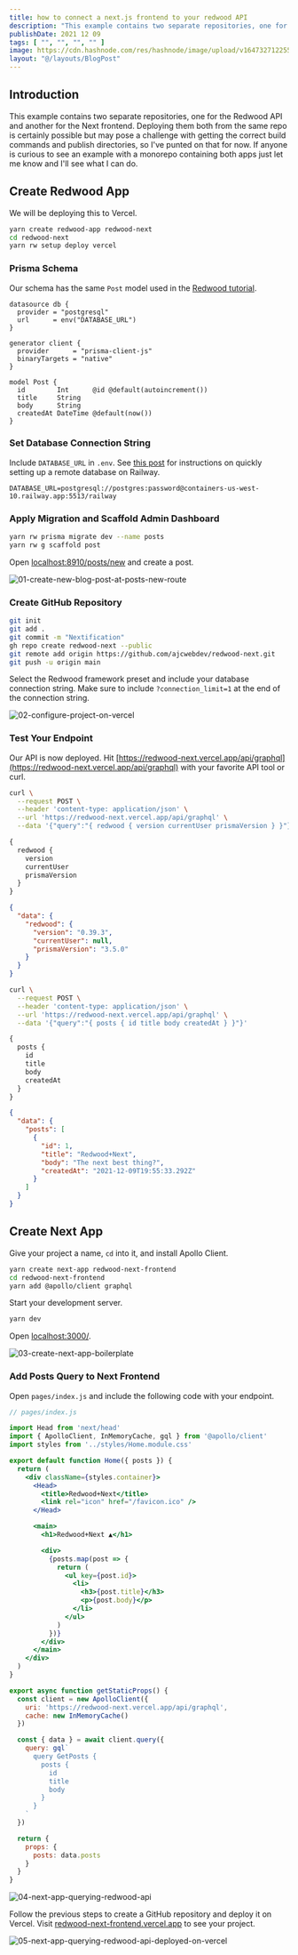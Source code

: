 ```yaml
---
title: how to connect a next.js frontend to your redwood API
description: "This example contains two separate repositories, one for the Redwood API and another for the Next.js frontend that queries the API with GraphQL."
publishDate: 2021 12 09
tags: [ "", "", "", "" ]
image: https://cdn.hashnode.com/res/hashnode/image/upload/v1647327122550/0a_k0AqB5.jpg
layout: "@/layouts/BlogPost"
---
```


## Introduction

This example contains two separate repositories, one for the Redwood API and another for the Next frontend. Deploying them both from the same repo is certainly possible but may pose a challenge with getting the correct build commands and publish directories, so I've punted on that for now. If anyone is curious to see an example with a monorepo containing both apps just let me know and I'll see what I can do.

## Create Redwood App

We will be deploying this to Vercel.

```bash
yarn create redwood-app redwood-next
cd redwood-next
yarn rw setup deploy vercel
```

### Prisma Schema

Our schema has the same `Post` model used in the [Redwood tutorial](https://learn.redwoodjs.com/docs/tutorial/getting-dynamic#creating-the-database-schema).

```prisma
datasource db {
  provider = "postgresql"
  url      = env("DATABASE_URL")
}

generator client {
  provider      = "prisma-client-js"
  binaryTargets = "native"
}

model Post {
  id        Int      @id @default(autoincrement())
  title     String
  body      String
  createdAt DateTime @default(now())
}
```

### Set Database Connection String

Include `DATABASE_URL` in `.env`. See [this post](https://community.redwoodjs.com/t/setup-database-with-railway-cli/2025) for instructions on quickly setting up a remote database on Railway.

```
DATABASE_URL=postgresql://postgres:password@containers-us-west-10.railway.app:5513/railway
```

### Apply Migration and Scaffold Admin Dashboard

```bash
yarn rw prisma migrate dev --name posts
yarn rw g scaffold post
```

Open [localhost:8910/posts/new](http://localhost:8910/posts/new) and create a post.

![01-create-new-blog-post-at-posts-new-route](https://dev-to-uploads.s3.amazonaws.com/uploads/articles/iicib99r55zd4i4slb1j.png)

### Create GitHub Repository

```bash
git init
git add .
git commit -m "Nextification"
gh repo create redwood-next --public
git remote add origin https://github.com/ajcwebdev/redwood-next.git
git push -u origin main
```

Select the Redwood framework preset and include your database connection string. Make sure to include `?connection_limit=1` at the end of the connection string.

![02-configure-project-on-vercel](https://dev-to-uploads.s3.amazonaws.com/uploads/articles/kfqvsuihbfsg0efth1uv.png)

### Test Your Endpoint

Our API is now deployed. Hit [https://redwood-next.vercel.app/api/graphql](https://redwood-next.vercel.app/api/graphql) with your favorite API tool or curl.

```bash
curl \
  --request POST \
  --header 'content-type: application/json' \
  --url 'https://redwood-next.vercel.app/api/graphql' \
  --data '{"query":"{ redwood { version currentUser prismaVersion } }"}'
```

```graphql
{
  redwood {
    version
    currentUser
    prismaVersion
  }
}
```

```json
{
  "data": {
    "redwood": {
      "version": "0.39.3",
      "currentUser": null,
      "prismaVersion": "3.5.0"
    }
  }
}
```

```bash
curl \
  --request POST \
  --header 'content-type: application/json' \
  --url 'https://redwood-next.vercel.app/api/graphql' \
  --data '{"query":"{ posts { id title body createdAt } }"}'
```

```graphql
{
  posts {
    id
    title
    body
    createdAt
  }
}
```

```json
{
  "data": {
    "posts": [
      {
        "id": 1,
        "title": "Redwood+Next",
        "body": "The next best thing?",
        "createdAt": "2021-12-09T19:55:33.292Z"
      }
    ]
  }
}
```

## Create Next App

Give your project a name, `cd` into it, and install Apollo Client.

```bash
yarn create next-app redwood-next-frontend
cd redwood-next-frontend
yarn add @apollo/client graphql
```

Start your development server.

```bash
yarn dev
```

Open [localhost:3000/](http://localhost:3000/).

![03-create-next-app-boilerplate](https://dev-to-uploads.s3.amazonaws.com/uploads/articles/77i5k3yjrb2yreivwdey.png)

### Add Posts Query to Next Frontend

Open `pages/index.js` and include the following code with your endpoint.

```jsx
// pages/index.js

import Head from 'next/head'
import { ApolloClient, InMemoryCache, gql } from '@apollo/client'
import styles from '../styles/Home.module.css'

export default function Home({ posts }) {
  return (
    <div className={styles.container}>
      <Head>
        <title>Redwood+Next</title>
        <link rel="icon" href="/favicon.ico" />
      </Head>

      <main>
        <h1>Redwood+Next ▲</h1>

        <div>
          {posts.map(post => {
            return (
              <ul key={post.id}>
                <li>
                  <h3>{post.title}</h3>
                  <p>{post.body}</p>
                </li>
              </ul>
            )
          })}
        </div>
      </main>
    </div>
  )
}

export async function getStaticProps() {
  const client = new ApolloClient({
    uri: 'https://redwood-next.vercel.app/api/graphql',
    cache: new InMemoryCache()
  })

  const { data } = await client.query({
    query: gql`
      query GetPosts {
        posts {
          id
          title
          body
        }
      }
    `
  })

  return {
    props: {
      posts: data.posts
    }
  }
}
```

![04-next-app-querying-redwood-api](https://dev-to-uploads.s3.amazonaws.com/uploads/articles/ngv5pi3qk3v28nxxck3c.png)

Follow the previous steps to create a GitHub repository and deploy it on Vercel. Visit [redwood-next-frontend.vercel.app](https://redwood-next-frontend.vercel.app) to see your project.

![05-next-app-querying-redwood-api-deployed-on-vercel](https://dev-to-uploads.s3.amazonaws.com/uploads/articles/e7o70dn5xzc2wlxky0fy.png)